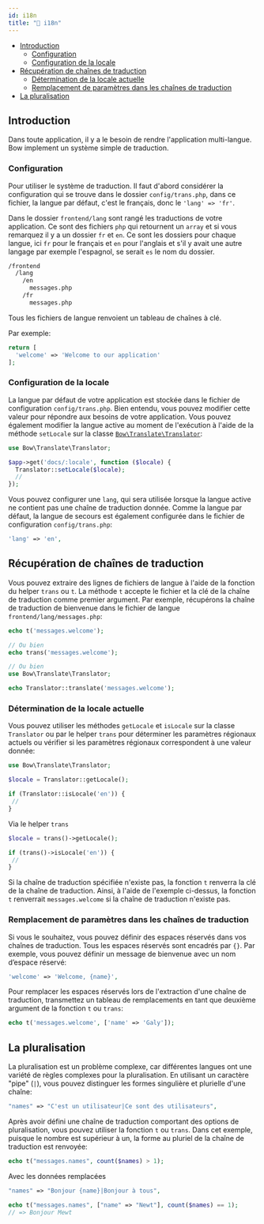```yaml
---
id: i18n
title: "🎎 i18n"
---
```



- [Introduction](#introduction)
  - [Configuration](#configuration)
  - [Configuration de la locale](#configuration-de-la-locale)
- [Récupération de chaînes de traduction](#récupération-de-chaînes-de-traduction)
  - [Détermination de la locale actuelle](#détermination-de-la-locale-actuelle)
  - [Remplacement de paramètres dans les chaînes de traduction](#remplacement-de-paramètres-dans-les-chaînes-de-traduction)
- [La pluralisation](#la-pluralisation)

## Introduction

Dans toute application, il y a le besoin de rendre l'application multi-langue. Bow implement un système simple de traduction.

<script id="asciicast-zxbid2giZdnaJjOhOkALKBC8G" src="https://asciinema.org/a/zxbid2giZdnaJjOhOkALKBC8G.js" data-rows="20" data-speed="2" async></script>

### Configuration

Pour utiliser le système de traduction. Il faut d'abord considérer la configuration qui se trouve dans le dossier `config/trans.php`, dans ce fichier, la langue par défaut, c'est le français, donc le `'lang' => 'fr'`.

Dans le dossier `frontend/lang` sont rangé les traductions de votre application. Ce sont des fichiers `php` qui retournent un `array` et si vous remarquez il y a un dossier `fr` et `en`. Ce sont les dossiers pour chaque langue, ici `fr` pour le français et `en` pour l'anglais et s'il y avait une autre langage par exemple l'espagnol, se serait `es` le nom du dossier.

```txt
/frontend
  /lang
    /en
      messages.php
    /fr
      messages.php
```

Tous les fichiers de langue renvoient un tableau de chaînes à clé.

Par exemple:

```php title="frontend/lang/en/messages.php"
return [
  'welcome' => 'Welcome to our application'
];
```

### Configuration de la locale

La langue par défaut de votre application est stockée dans le fichier de configuration `config/trans.php`. Bien entendu, vous pouvez modifier cette valeur pour répondre aux besoins de votre application. Vous pouvez également modifier la langue active au moment de l'exécution à l'aide de la méthode `setLocale` sur la classe [`Bow\Translate\Translator`](https://bowphp.com/api/master/Bow/Translate/Translator.html):

```php title="routes/app.php"
use Bow\Translate\Translator;

$app->get('docs/:locale', function ($locale) {
  Translator::setLocale($locale);
  //
});
```

Vous pouvez configurer une `lang`, qui sera utilisée lorsque la langue active ne contient pas une chaîne de traduction donnée. Comme la langue par défaut, la langue de secours est également configurée dans le fichier de configuration `config/trans.php`:

```php title="config/trans.php"
'lang' => 'en',
```

## Récupération de chaînes de traduction

Vous pouvez extraire des lignes de fichiers de langue à l'aide de la fonction du helper `trans` ou `t`. La méthode `t` accepte le fichier et la clé de la chaîne de traduction comme premier argument. Par exemple, récupérons la chaîne de traduction de bienvenue dans le fichier de langue `frontend/lang/messages.php`:

```php
echo t('messages.welcome');

// Ou bien
echo trans('messages.welcome');

// Ou bien
use Bow\Translate\Translator;

echo Translator::translate('messages.welcome');
```

### Détermination de la locale actuelle

Vous pouvez utiliser les méthodes `getLocale` et `isLocale` sur la classe `Translator` ou par le helper `trans` pour déterminer les paramètres régionaux actuels ou vérifier si les paramètres régionaux correspondent à une valeur donnée:

```php
use Bow\Translate\Translator;

$locale = Translator::getLocale();

if (Translator::isLocale('en')) {
 //
}
```

Via le helper `trans`

```php
$locale = trans()->getLocale();

if (trans()->isLocale('en')) {
 //
}
```

Si la chaîne de traduction spécifiée n'existe pas, la fonction `t` renverra la clé de la chaîne de traduction. Ainsi, à l'aide de l'exemple ci-dessus, la fonction `t` renverrait `messages.welcome` si la chaîne de traduction n'existe pas.

### Remplacement de paramètres dans les chaînes de traduction

Si vous le souhaitez, vous pouvez définir des espaces réservés dans vos chaînes de traduction. Tous les espaces réservés sont encadrés par `{}`. Par exemple, vous pouvez définir un message de bienvenue avec un nom d’espace réservé:

```php
'welcome' => 'Welcome, {name}',
```

Pour remplacer les espaces réservés lors de l'extraction d'une chaîne de traduction, transmettez un tableau de remplacements en tant que deuxième argument de la fonction `t` ou `trans`:

```php
echo t('messages.welcome', ['name' => 'Galy']);
```

## La pluralisation

La pluralisation est un problème complexe, car différentes langues ont une variété de règles complexes pour la pluralisation. En utilisant un caractère "pipe" (`|`), vous pouvez distinguer les formes singulière et plurielle d'une chaîne:

```php
"names" => "C'est un utilisateur|Ce sont des utilisateurs",
```

Après avoir défini une chaîne de traduction comportant des options de pluralisation, vous pouvez utiliser la fonction `t` ou `trans`. Dans cet exemple, puisque le nombre est supérieur à un, la forme au pluriel de la chaîne de traduction est renvoyée:

```php
echo t("messages.names", count($names) > 1);
```

Avec les données remplacées

```php
"names" => "Bonjour {name}|Bonjour à tous",
```

```php
echo t("messages.names", ["name" => "Newt"], count($names) == 1);
// => Bonjour Mewt
```

<SuggestionFeature />
